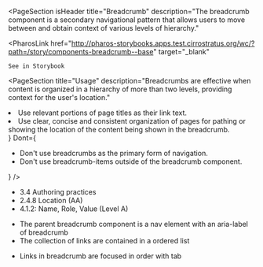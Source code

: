 
<PageSection
  isHeader
  title="Breadcrumb"
  description="The breadcrumb component is a secondary navigational pattern that allows users to move between
    and obtain context of various levels of hierarchy."
>
  <PharosLink
    href="http://pharos-storybooks.apps.test.cirrostratus.org/wc/?path=/story/components-breadcrumb--base"
    target="_blank"
  >
    See in Storybook
  </PharosLink>
</PageSection>

<PageSection
  title="Usage"
  description="Breadcrumbs are effective when content is organized in a hierarchy of more than two levels,
    providing context for the user's location."
></PageSection>

<PageSection title="Best Practices">
  <BestPractices
    Do={
      <ul>
        <li>Use relevant portions of page titles as their link text.</li>
        <li>
          Use clear, concise and consistent organization of pages for pathing or showing the
          location of the content being shown in the breadcrumb.
        </li>
      </ul>
    }
    Dont={
      <ul>
        <li>Don't use breadcrumbs as the primary form of navigation.</li>
        <li>Don't use breadcrumb-items outside of the breadcrumb component.</li>
      </ul>
    }
  />
</PageSection>

<PageSection title="Accessibility">
  <PageSection subSectionLevel={1} title="Relevant WCAG Guidelines">
    <ul>
      <li>
        <PharosLink href="https://www.w3.org/TR/wai-aria-practices/#breadcrumb">
          3.4 Authoring practices
        </PharosLink>
      </li>
      <li>
        <PharosLink href="https://www.w3.org/WAI/WCAG21/Understanding/location.html">
          2.4.8 Location (AA)
        </PharosLink>
      </li>
      <li>
        <PharosLink href="https://www.w3.org/WAI/WCAG21/Understanding/name-role-value.html">
          4.1.2: Name, Role, Value (Level A)
        </PharosLink>
      </li>
    </ul>
  </PageSection>
  <PageSection
    subSectionLevel={1}
    title="Importance"
    description="Helps users understand where in the site they currently are visiting"
  />
  <PageSection
    subSectionLevel={1}
    title="Visual expectations"
    description="A trail of links pertaining to parental content separated by forward slashes"
  />
  <PageSection subSectionLevel={1} title="Code expectations">
    <ul>
      <li>The parent breadcrumb component is a nav element with an aria-label of breadcrumb</li>
      <li>The collection of links are contained in a ordered list</li>
    </ul>
  </PageSection>
  <PageSection title="Expected actions" subSectionLevel={1}>
    <PageSection
      title="Screen reader"
      subSectionLevel={2}
      description="Reads links in breadcrumb in order"
    />
    <PageSection title="Keyboard" subSectionLevel={2}>
      <ul>
        <li>Links in breadcrumb are focused in order with tab</li>
      </ul>
    </PageSection>
  </PageSection>
</PageSection>
